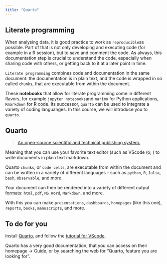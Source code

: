 ```yaml
---
title: "Quarto"
---
```


## Literate programming

When analysing data, it is good practice to work as `reproducible`as possible. Part of that is not only developing and executing code (for example in a R session), but to save and comment the code. As always, this documentation step is crucial to understand the code, especially when sharing code with others, or getting back to it at a later point in time.

`Literate programming` combines code and documentation in the same document: the documentation is in plain text, and the code is wrapped in so called `chunks`, that are executable from within the document. 

These **notebooks** that allow for literate programming come in different flavors, for example `jupyter notebooks`and `marimo` for Python applications, `Rmarkdown` for R code. Its successor, `quarto` can be used to integrate a variety of coding languanges. In this course, we will introduce you to `quarto`.

## Quarto

> [An open-source scientific and technical publishing system.](https://quarto.org/)

Meaning that you can use your favorite text editor (such as VScode (o; ) to write documents in plain text markdown. 

Quarto `chunks`, or `code cells`, are executable from within the document and can be written in a variety of different languages - such as `python`, `R`, `Julia`, `bash`, `Observable`, and more. 

Your document can then be rendered into a variety of different output formats: `html`, `pdf`, `MS Word`, `Markdown`, and more. 

With this you can make `presentations`, `dashboards`, `homepages` (like this one), `reports`, `books`, `manuscripts`, and more. 

::: {.callout-important}
## To do for you

Install [Quarto](https://quarto.org/docs/get-started/), and follow the [tutorial for VScode](https://quarto.org/docs/get-started/hello/vscode.html). 
:::



::: {.callout-note}
Quarto has a very good documentation, that you can access on their homepage -> Guide, or by searching the web for "Quarto, feature you are looking for".
:::